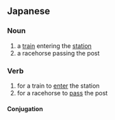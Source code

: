 ==Japanese==
{{ja-kanjitab|にゅう|せん|yomi=on}}

===Noun===
{{ja-noun|にゅうせん}}

# a [[train]] entering the [[station]]
# a racehorse passing the post

===Verb===
{{ja-verb-suru|にゅうせん}}

# for a train to [[enter]] the station
# for a racehorse to [[pass]] the post

====Conjugation====
{{ja-suru|にゅうせん}}